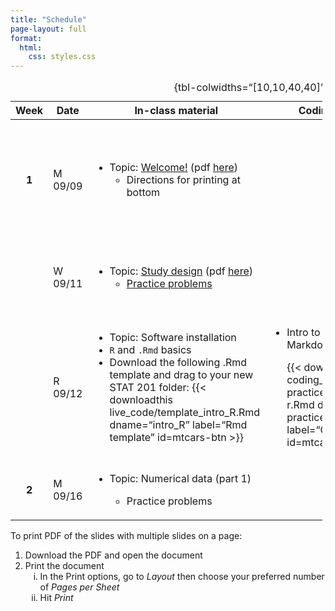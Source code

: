 ```yaml
---
title: "Schedule"
page-layout: full
format: 
  html:
    css: styles.css
---
```


+---------+---------+---------------------------------------------------------------------------------------------------------------------------------------------------------------------------------------+-----------------------------------------------------------------------------------------------------------------------------------------------+--------------------------------------------------------------------------------+
| Week    | Date    | In-class material                                                                                                                                                                     | Coding practice                                                                                                                               | Assignments                                                                    |
+:=======:+=========+=======================================================================================================================================================================================+===============================================================================================================================================+================================================================================+
| **1**   | M 09/09 | -   Topic: [Welcome!](slides/slides-00-welcome.qmd) (pdf [here](slides/pdf/slides-00.pdf))                                                                                            |                                                                                                                                               | -   Bring your completed quiz to next class                                    |
|         |         |     -   Directions for printing at bottom                                                                                                                                             |                                                                                                                                               |                                                                                |
|         |         |                                                                                                                                                                                       |                                                                                                                                               | -   Fill out [this survey](https://forms.gle/GmbiQXXCEk7xejJt5) by next class. |
+---------+---------+---------------------------------------------------------------------------------------------------------------------------------------------------------------------------------------+-----------------------------------------------------------------------------------------------------------------------------------------------+--------------------------------------------------------------------------------+
|         | W 09/11 | -   Topic: [Study design](slides/slides-01-study-design.qmd) (pdf [here](slides/pdf/slides-01.pdf))                                                                                   |                                                                                                                                               | -   Wednesday problems on [Problem Set 1](homework/hw1.pdf)                    |
|         |         |     -   [Practice problems](practice_probs/practice-01-study-design.qmd)                                                                                                              |                                                                                                                                               |                                                                                |
+---------+---------+---------------------------------------------------------------------------------------------------------------------------------------------------------------------------------------+-----------------------------------------------------------------------------------------------------------------------------------------------+--------------------------------------------------------------------------------+
|         | R 09/12 | -   Topic: Software installation                                                                                                                                                      | -   Intro to R and R Markdown                                                                                                                 |                                                                                |
|         |         | -   `R` and `.Rmd` basics                                                                                                                                                             |                                                                                                                                               |                                                                                |
|         |         | -   Download the following .Rmd template and drag to your new STAT 201 folder: {{< downloadthis live_code/template_intro_R.Rmd dname="intro_R" label="Rmd template" id=mtcars-btn >}} |     {{< downloadthis coding_practice/coding-practice-02-intro-r.Rmd dname="coding-practice-intro-R" label="Coding practice" id=mtcars-btn >}} |                                                                                |
+---------+---------+---------------------------------------------------------------------------------------------------------------------------------------------------------------------------------------+-----------------------------------------------------------------------------------------------------------------------------------------------+--------------------------------------------------------------------------------+
| **2**   | M 09/16 | -   Topic: Numerical data (part 1)                                                                                                                                                    |                                                                                                                                               |                                                                                |
|         |         |                                                                                                                                                                                       |                                                                                                                                               |                                                                                |
|         |         |     -   Practice problems                                                                                                                                                             |                                                                                                                                               |                                                                                |
+---------+---------+---------------------------------------------------------------------------------------------------------------------------------------------------------------------------------------+-----------------------------------------------------------------------------------------------------------------------------------------------+--------------------------------------------------------------------------------+

: {tbl-colwidths="\[10,10,40,40\]"}

To print PDF of the slides with multiple slides on a page:

1.  Download the PDF and open the document
2.  Print the document
    i.  In the Print options, go to *Layout* then choose your preferred number of *Pages per Sheet*
    ii. Hit *Print*
